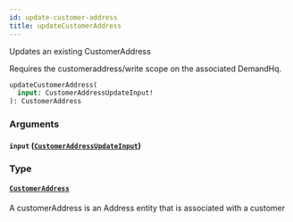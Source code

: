 ```yaml
---
id: update-customer-address
title: updateCustomerAddress
---
```



Updates an existing CustomerAddress

Requires the customeraddress/write scope on the associated DemandHq.


```graphql
updateCustomerAddress(
  input: CustomerAddressUpdateInput!
): CustomerAddress

```


### Arguments

#### `input` ([`CustomerAddressUpdateInput`](/developers/demandhq-apis/demand-api/graphql/reference/inputs/customer-address-update-input))




### Type

#### [`CustomerAddress`](/developers/demandhq-apis/demand-api/graphql/reference/objects/customer-address) 

A customerAddress is an Address entity that is associated with a customer




